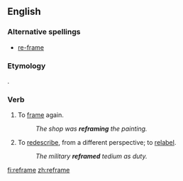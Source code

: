 ==English==

===Alternative spellings===
* [[re-frame]]

===Etymology===
{{prefix|re|frame}}.

===Verb===
{{en-verb|refram|es}}

# To [[frame]] again.
#: ''The shop was '''reframing''' the painting.''
# To [[redescribe]], from a different perspective; to [[relabel]].
#: ''The military '''reframed''' tedium as duty.''

[[fi:reframe]]
[[zh:reframe]]